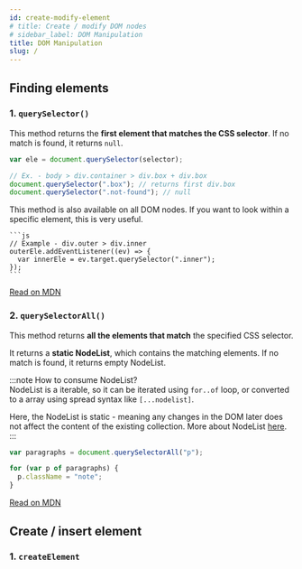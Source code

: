 ```yaml
---
id: create-modify-element
# title: Create / modify DOM nodes
# sidebar_label: DOM Manipulation
title: DOM Manipulation
slug: /
---
```



## Finding elements

### 1. `querySelector()`

This method returns the **first element that matches the CSS selector**. If no match is found, it returns `null`.

```js
var ele = document.querySelector(selector);

// Ex. - body > div.container > div.box + div.box
document.querySelector(".box"); // returns first div.box
document.querySelector(".not-found"); // null
```

<Accordion>
  <Admonition type="note" title="Extra">
    This method is also available on all DOM nodes. If you want to look within a specific element, this is very useful.

    ```js
    // Example - div.outer > div.inner
    outerEle.addEventListener((ev) => {
      var innerEle = ev.target.querySelector(".inner");
    });
    ```

  </Admonition>
</Accordion>

[Read on MDN](https://developer.mozilla.org/en-US/docs/Web/API/Element/querySelector)

### 2. `querySelectorAll()`

This method returns **all the elements that match** the specified CSS selector.

It returns a **static NodeList**, which contains the matching elements. If no match is found, it returns empty NodeList.

:::note How to consume NodeList?  
 NodeList is a iterable, so it can be iterated using `for..of` loop, or converted to a array using spread syntax like `[...nodelist]`.

Here, the NodeList is static - meaning any changes in the DOM later does not affect the content of the existing collection. More about NodeList [here](https://developer.mozilla.org/en-US/docs/Web/API/NodeList).  
:::

```js
var paragraphs = document.querySelectorAll("p");

for (var p of paragraphs) {
  p.className = "note";
}
```

[Read on MDN](https://developer.mozilla.org/en-US/docs/Web/API/Element/querySelectorAll)

## Create / insert element

### 1. `createElement`
